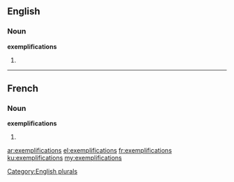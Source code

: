 ==English==

===Noun===
'''exemplifications'''

# {{plural of|exemplification}}

[[Category:English plurals]]

----

==French==

===Noun===
'''exemplifications''' {{f}}

# {{plural of|exemplification|lang=fr}}

[[ar:exemplifications]]
[[el:exemplifications]]
[[fr:exemplifications]]
[[ku:exemplifications]]
[[my:exemplifications]]